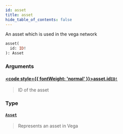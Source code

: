 ```yaml
---
id: asset
title: asset
hide_table_of_contents: false
---
```








An asset which is used in the vega network

```graphql
asset(
  id: ID!
): Asset
```


### Arguments

#### [<code style={{ fontWeight: 'normal' }}>asset.<b>id</b></code>](#)<Bullet />[`ID!`](/docs/testnet/graphql/scalars/id) <Badge class="secondary" text="non-null"/> <Badge class="secondary" text="scalar"/>
> ID of the asset
> 

### Type

#### [`Asset`](/docs/testnet/graphql/objects/asset) <Badge class="secondary" text="object"/>
> Represents an asset in Vega
> 





